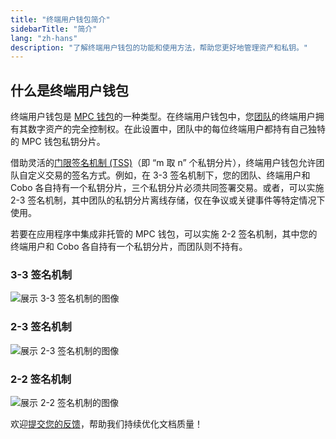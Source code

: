 ```yaml
---
title: "终端用户钱包简介"
sidebarTitle: "简介"
lang: "zh-hans"
description: "了解终端用户钱包的功能和使用方法，帮助您更好地管理资产和私钥。"
---
```


## 什么是终端用户钱包

终端用户钱包是 [MPC 钱包](/cn/portal/mpc-wallets/introduction)的一种类型。在终端用户钱包中，您[团队](/cn/portal/organization/introduction)的终端用户拥有其数字资产的完全控制权。在此设置中，团队中的每位终端用户都持有自己独特的 MPC 钱包私钥分片。

借助灵活的[门限签名机制 (TSS)](/cn/portal/mpc-wallets/introduction#tss)（即 “m 取 n” 个私钥分片），终端用户钱包允许团队自定义交易的签名方式。例如，在 3-3 签名机制下，您的团队、终端用户和 Cobo 各自持有一个私钥分片，三个私钥分片必须共同签署交易。或者，可以实施 2-3 签名机制，其中团队的私钥分片离线存储，仅在争议或关键事件等特定情况下使用。

若要在应用程序中集成非托管的 MPC 钱包，可以实施 2-2 签名机制，其中您的终端用户和 Cobo 各自持有一个私钥分片，而团队则不持有。

### 3-3 签名机制

<img src="/cn/images/mpc-wallet/3-3 signature scheme.svg" className="diagram" alt="展示 3-3 签名机制的图像" />

### 2-3 签名机制

<img src="/cn/images/mpc-wallet/2-3 signature scheme.svg" className="diagram" alt="展示 2-3 签名机制的图像"/>

### 2-2 签名机制

<img src="/cn/images/mpc-wallet/2-2 scheme.png" className="diagram" alt="展示 2-2 签名机制的图像"/>

<Tip>欢迎[提交您的反馈](https://forms.zohopublic.com/cobo/form/DocumentFeedbackForm/formperma/QvLOhxJv1_JMsJ-1dleZ8Itb_7rzN-LtgvsDdxosoVI?referrername=manuals)，帮助我们持续优化文档质量！</Tip>